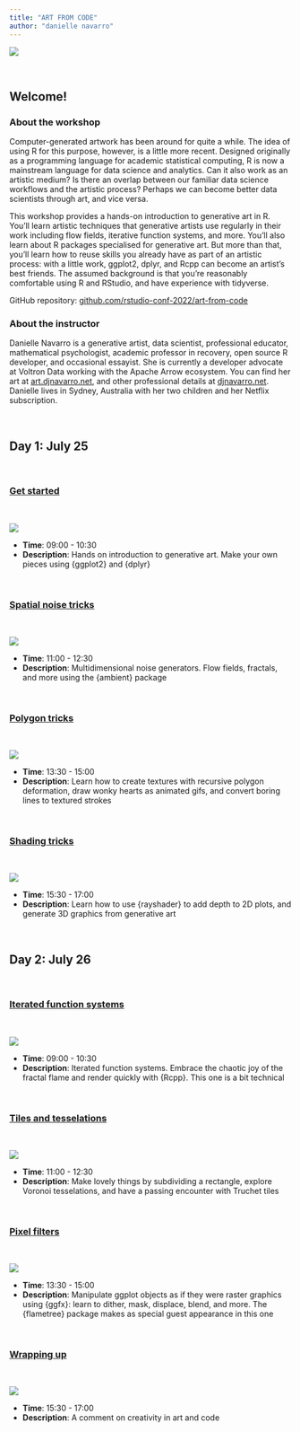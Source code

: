 ```yaml
---
title: "ART FROM CODE"
author: "danielle navarro"
---
```


:::{.column-page-left}
![](img/banner.png)
:::

<br>

## Welcome!

### About the workshop

Computer-generated artwork has been around for quite a while. The idea of using R for this purpose, however, is a little more recent. Designed originally as a programming language for academic statistical computing, R is now a mainstream language for data science and analytics. Can it also work as an artistic medium? Is there an overlap between our familiar data science workflows and the artistic process? Perhaps we can become better data scientists through art, and vice versa.

This workshop provides a hands-on introduction to generative art in R. You’ll learn artistic techniques that generative artists use regularly in their work including flow fields, iterative function systems, and more. You’ll also learn about R packages specialised for generative art. But more than that, you’ll learn how to reuse skills you already have as part of an artistic process: with a little work, ggplot2, dplyr, and Rcpp can become an artist's best friends. The assumed background is that you’re reasonably comfortable using R and RStudio, and have experience with tidyverse. 

GitHub repository: [github.com/rstudio-conf-2022/art-from-code](https://github.com/rstudio-conf-2022/art-from-code)

### About the instructor

Danielle Navarro is a generative artist, data scientist, professional educator, mathematical psychologist, academic professor in recovery, open source R developer, and occasional essayist. She is currently a developer advocate at Voltron Data working with the Apache Arrow ecosystem. You can find her art at [art.djnavarro.net](https://art.djnavarro.net), and other professional details at [djnavarro.net](https://djnavarro.net). Danielle lives in Sydney, Australia with her two children and her Netflix subscription.

<br> 

## Day 1: July 25


<br> 

### [Get started](day-1/session-1/index.html) {#get-started}

<br> 

::: {.grid}
::: {.g-col-12 .g-col-md-8}
[![](img/day-1-session-1.png)](day-1/session-1/index.html)
:::
::: {.g-col-12 .g-col-md-4}
- **Time**: 09:00 - 10:30
- **Description**: Hands on introduction to generative art. Make your own pieces using {ggplot2} and {dplyr}
:::
:::


<br> 

### [Spatial noise tricks](day-1/session-2/index.html)

<br> 

::: {.grid}
::: {.g-col-12 .g-col-md-8}
[![](img/day-1-session-2.png)](day-1/session-2/index.html)
:::
::: {.g-col-12 .g-col-md-4}
- **Time**: 11:00 - 12:30
- **Description**: Multidimensional noise generators. Flow fields, fractals, and more using the {ambient} package
:::
:::


<br> 

### [Polygon tricks](day-1/session-3/index.html)

<br> 

::: {.grid}
::: {.g-col-12 .g-col-md-8}
[![](img/day-1-session-3.png)](day-1/session-3/index.html)
:::
::: {.g-col-12 .g-col-md-4}
- **Time**: 13:30 - 15:00
- **Description**: Learn how to create textures with recursive polygon deformation, draw wonky hearts as animated gifs, and convert boring lines to textured strokes
:::
:::


<br> 

### [Shading tricks](day-1/session-4/index.html)

<br> 

::: {.grid}
::: {.g-col-12 .g-col-md-8}
[![](img/day-1-session-4.png)](day-1/session-4/index.html)
:::
::: {.g-col-12 .g-col-md-4}
- **Time**: 15:30 - 17:00
- **Description**: Learn how to use {rayshader} to add depth to 2D plots, and generate 3D graphics from generative art
:::
:::

<br> 

## Day 2: July 26


<br> 

### [Iterated function systems](day-2/session-1/index.html)

<br> 

::: {.grid}
::: {.g-col-12 .g-col-md-8}
[![](img/day-2-session-1.png)](day-2/session-1/index.html)
:::
::: {.g-col-12 .g-col-md-4}
- **Time**: 09:00 - 10:30
- **Description**: Iterated function systems. Embrace the chaotic joy of the fractal flame and render quickly with {Rcpp}. This one is a bit technical
:::
:::



<br> 

### [Tiles and tesselations](day-2/session-2/index.html)

<br> 

::: {.grid}
::: {.g-col-12 .g-col-md-8}
[![](img/day-2-session-2.png)](day-2/session-2/index.html)
:::
::: {.g-col-12 .g-col-md-4}
- **Time**: 11:00 - 12:30
- **Description**: Make lovely things by subdividing a rectangle, explore Voronoi tesselations, and have a passing encounter with Truchet tiles
:::
:::


<br> 

### [Pixel filters](day-2/session-3/index.html)

<br> 

::: {.grid}
::: {.g-col-12 .g-col-md-8}
[![](img/day-2-session-3.png)](day-2/session-3/index.html)
:::
::: {.g-col-12 .g-col-md-4}
- **Time**: 13:30 - 15:00
- **Description**: Manipulate ggplot objects as if they were raster graphics using {ggfx}: learn to dither, mask, displace, blend, and more. The {flametree} package makes as special guest appearance in this one  
:::
:::


<br> 

### [Wrapping up](day-2/session-4/index.html)

<br> 


::: {.grid}
::: {.g-col-12 .g-col-md-8}
[![](img/day-2-session-4.png)](day-2/session-4/index.html)
:::
::: {.g-col-12 .g-col-md-4}
- **Time**: 15:30 - 17:00
- **Description**: A comment on creativity in art and code
:::
:::





<!-- ### Day 1 -->

<!-- | Time          | Activity         | -->
<!-- | :------------ | :--------------- | -->
<!-- | 09:00 - 10:30 | Session 1        | -->
<!-- | 10:30 - 11:00 | *Coffee break*   | -->
<!-- | 11:00 - 12:30 | Session 2        | -->
<!-- | 12:30 - 13:30 | *Lunch break*    | -->
<!-- | 13:30 - 15:00 | Session 3        | -->
<!-- | 15:00 - 15:30 | *Coffee break*   | -->
<!-- | 15:30 - 17:00 | Session 4        | -->

<!-- ### Day 2 -->

<!-- | Time          | Activity         | -->
<!-- | :------------ | :--------------- | -->
<!-- | 09:00 - 10:30 | Session 1        | -->
<!-- | 10:30 - 11:00 | *Coffee break*   | -->
<!-- | 11:00 - 12:30 | Session 2        | -->
<!-- | 12:30 - 13:30 | *Lunch break*    | -->
<!-- | 13:30 - 15:00 | Session 3        | -->
<!-- | 15:00 - 15:30 | *Coffee break*   | -->
<!-- | 15:30 - 17:00 | Session 4        | -->

